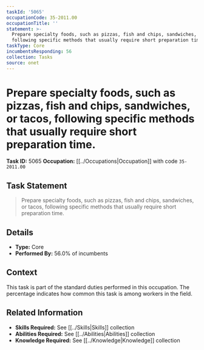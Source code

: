 ```yaml
---
taskId: '5065'
occupationCode: 35-2011.00
occupationTitle: ''
statement: >-
  Prepare specialty foods, such as pizzas, fish and chips, sandwiches, or tacos,
  following specific methods that usually require short preparation time.
taskType: Core
incumbentsResponding: 56
collection: Tasks
source: onet
---
```

# Prepare specialty foods, such as pizzas, fish and chips, sandwiches, or tacos, following specific methods that usually require short preparation time.

**Task ID:** 5065
**Occupation:** [[../Occupations|Occupation]] with code `35-2011.00`

## Task Statement

> Prepare specialty foods, such as pizzas, fish and chips, sandwiches, or tacos, following specific methods that usually require short preparation time.

## Details

- **Type:** Core
- **Performed By:** 56.0% of incumbents

## Context

This task is part of the standard duties performed in this occupation. The percentage indicates how common this task is among workers in the field.

## Related Information

- **Skills Required:** See [[../Skills|Skills]] collection
- **Abilities Required:** See [[../Abilities|Abilities]] collection
- **Knowledge Required:** See [[../Knowledge|Knowledge]] collection
